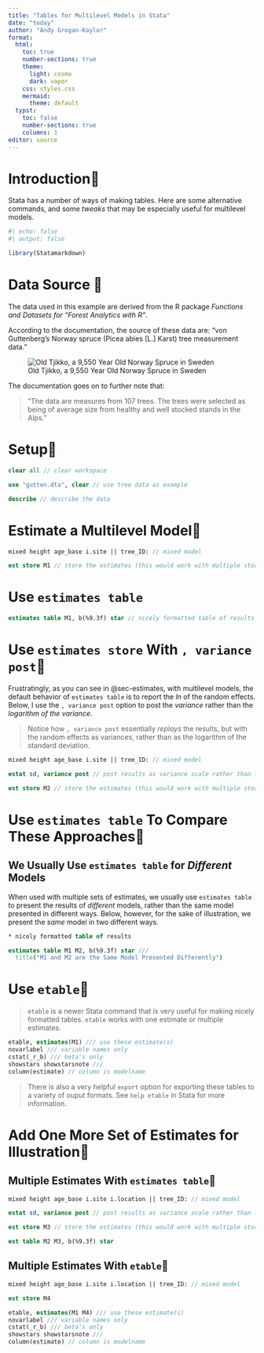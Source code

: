 ```yaml
---
title: "Tables for Multilevel Models in Stata"
date: "today"
author: "Andy Grogan-Kaylor"
format:
  html:
    toc: true
    number-sections: true
    theme:
      light: cosmo
      dark: vapor
    css: styles.css
    mermaid: 
      theme: default
  typst: 
    toc: false
    number-sections: true
    columns: 1
editor: source
---
```


# Introduction🌲

Stata has a number of ways of making tables. Here are some alternative commands, and some *tweaks* that may be especially useful for multilevel models.

```r
#| echo: false
#| output: false

library(Statamarkdown)

```

# Data Source 🌲

The data used in this example are derived from the R package *Functions and Datasets for "Forest Analytics with R"*.

According to the documentation, the source of these data are: "von Guttenberg’s Norway spruce (Picea abies [L.] Karst) tree measurement data."

![Old Tjikko, a 9,550 Year Old Norway Spruce in Sweden](Old-Tjikko-Small.jpg)

The documentation goes on to further note that:

> "The data are measures from 107 trees. The trees were selected as being of average size from healthy and well stocked stands in the Alps."

# Setup🌲

```stata

clear all // clear workspace

use "gutten.dta", clear // use tree data as example

describe // describe the data

```

# Estimate a Multilevel Model🌲

```stata

mixed height age_base i.site || tree_ID: // mixed model

est store M1 // store the estimates (this would work with multiple stored estimates)

```

# Use `estimates table` {#sec-estimates} 

```stata

estimates table M1, b(%9.3f) star // nicely formatted table of results

```

# Use `estimates store` With `, variance post`🌲

Frustratingly, as you can see in @sec-estimates, with multilevel models, the default behavior of `estimates table` is to report the $ln$ of the random effects. Below, I use the `, variance post` option to post the *variance* rather than the *logarithm of the variance*.

> Notice how `, variance post` essentially *replays* the results, but with the random effects as variances, rather than as the logarithm of the standard deviation.

```stata

mixed height age_base i.site || tree_ID: // mixed model

estat sd, variance post // post results as variance scale rather than log scale

est store M2 // store the estimates (this would work with multiple stored estimates)

```

# Use `estimates table` To Compare These Approaches🌲

::: {.callout-warning}
## We Usually Use `estimates table` for *Different* Models

When used with multiple sets of estimates, we usually use `estimates table` to present the results of *different* models, rather than the same model presented in different ways. Below, however, for the sake of illustration, we present the *same* model in two different ways.
:::

```stata

* nicely formatted table of results

estimates table M1 M2, b(%9.3f) star ///
  title("M1 and M2 are the Same Model Presented Differently") 

```

# Use `etable`🌲

> `etable` is a newer Stata command that is very useful for making nicely formatted tables. `etable` works with one estimate or multiple estimates.

```stata

etable, estimates(M1) /// use these estimate(s)
novarlabel /// variable names only
cstat(_r_b) /// beta's only
showstars showstarsnote /// 
column(estimate) // column is modelname

```

> There is also a very helpful `export` option for exporting these tables to a variety of ouput formats. See `help etable` in Stata for more information. 

# Add One More Set of Estimates for Illustration🌲

## Multiple Estimates With `estimates table`🌲

```stata

mixed height age_base i.site i.location || tree_ID: // mixed model

estat sd, variance post // post results as variance scale rather than log scale

est store M3 // store the estimates (this would work with multiple stored estimates)

est table M2 M3, b(%9.3f) star 

```

## Multiple Estimates With `etable`🌲

```stata

mixed height age_base i.site i.location || tree_ID: // mixed model

est store M4

etable, estimates(M1 M4) /// use these estimate(s)
novarlabel /// variable names only
cstat(_r_b) /// beta's only
showstars showstarsnote /// 
column(estimate) // column is modelname


```




